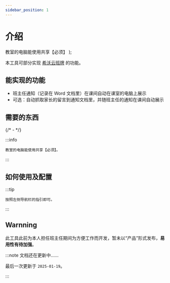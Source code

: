 ```yaml
---
sidebar_position: 1
---
```



# 介绍

  <span>
    教室的电脑能使用共享【必须】
  </span>
);

本工具可部分实现 [希沃云班牌](https://www.seewo.com/article/detail/396) 的功能。

## 能实现的功能

- 班主任通知（记录在 Word 文档里）在课间自动在课室的电脑上展示
- 可选：自动抓取家长的留言到通知文档里，并随班主任的通知在课间自动展示

## 需要的东西

{/* - **<LanRequirement></LanRequirement>** */}

:::info

    教室的电脑能使用共享【必须】。

:::

## 如何使用及配置

:::tip

    按照左侧导航栏的指引即可。

:::

## Warnning

此工具此前为本人担任班主任期间为方便工作而开发，暂未以“产品”形式发布，**易用性有待加强**。

:::note 文档还在更新中……

最后一次更新于 `2025-01-19`。

:::
